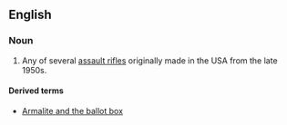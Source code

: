{{wikipedia}}
==English==

===Noun===
{{en-noun}}

# Any of several [[assault rifle]]s originally made in the USA from the late 1950s.

====Derived terms====
* [[Armalite and the ballot box]]
{{anagrams:en/aaeilmrt}}